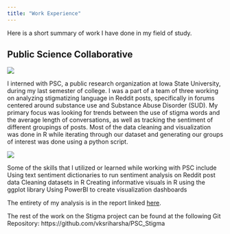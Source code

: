 ```yaml
---
title: "Work Experience"
---
```


Here is a short summary of work I have done in my field of study.

## Public Science Collaborative

![](words-per-post-2.png)

I interned with PSC, a public research organization at Iowa State University, during my last semester of college. I was a part of a team of three working on analyzing stigmatizing language in Reddit posts, specifically in forums centered around substance use and Substance Abuse Disorder (SUD). My primary focus was looking for trends between the use of stigma words and the average length of conversations, as well as tracking the sentiment of different groupings of posts. Most of the data cleaning and visualization was done in R while iterating through our dataset and generating our groups of interest was done using a python script. 

![](sent-subs.png)

Some of the skills that I utilized or learned while working with PSC include
Using text sentiment dictionaries to run sentiment analysis on Reddit post data
Cleaning datasets in R
Creating informative visuals in R using the ggplot library
Using PowerBI to create visualization dashboards

The entirety of my analysis is in the report linked [here](conversation-length.html).

The rest of the work on the Stigma project can be found at the following Git Repository:
https://github.com/vksriharsha/PSC_Stigma

